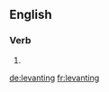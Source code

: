 ==English==

===Verb===
{{head|en|present participle}}

# {{present participle of|levant|lang=en|nocat=1}}

[[de:levanting]]
[[fr:levanting]]